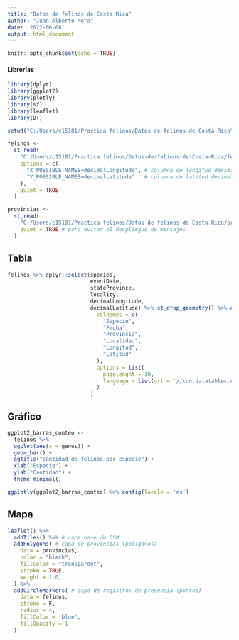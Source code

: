 ---
title: "Datos de felinos de Costa Rica"
author: "Juan Alberto Mora"
date: '2022-06-08'
output: html_document
---

```{r setup, include=FALSE}
knitr::opts_chunk$set(echo = TRUE)
```

#### Librerías
```{r carga-paquetes, message=FALSE, echo=FALSE}
library(dplyr)
library(ggplot2)
library(plotly)
library(sf)
library(leaflet)
library(DT)
```

```{r directorio, echo=FALSE}
setwd("C:/Users/c15181/Practica felinos/Datos-de-felinos-de-Costa-Rica")

```


```{r datos, echo=FALSE}
felinos <-
  st_read(
    "C:/Users/c15181/Practica felinos/Datos-de-felinos-de-Costa-Rica/felinos.csv",
    options = c(
      "X_POSSIBLE_NAMES=decimalLongitude", # columna de longitud decimal
      "Y_POSSIBLE_NAMES=decimalLatitude"   # columna de latitud decimal
    ),
    quiet = TRUE
  )

provincias <-
  st_read(
    "C:/Users/c15181/Practica felinos/Datos-de-felinos-de-Costa-Rica/provincias.geojson",
    quiet = TRUE # para evitar el despliegue de mensajes
  )
```

## Tabla

```{r tabla, echo=FALSE}
felinos %>% dplyr::select(species,
                          eventDate,
                          stateProvince,
                          locality,
                          decimalLongitude,
                          decimalLatitude) %>% st_drop_geometry() %>% datatable(
                            colnames = c(
                              "Especie",
                              "Fecha",
                              "Provincia",
                              "Localidad",
                              "Longitud",
                              "Latitud"
                            ),
                            options = list(
                              pagelenght = 10,
                              language = list(url = '//cdn.datatables.net/plug-ins/1.10.11/i18n/Spanish.json')
                            )
                          )
```

## Gráfico

```{r}
ggplot2_barras_conteo <-
  felinos %>%
  ggplot(aes(x = genus)) +
  geom_bar() +
  ggtitle("cantidad de felinos por especie") +
  xlab("Especie") +
  ylab("Cantidad") +
  theme_minimal()

ggplotly(ggplot2_barras_conteo) %>% config(locale = 'es')
```

## Mapa

```{r Mapa, echo=FALSE}
leaflet() %>%
  addTiles() %>% # capa base de OSM
  addPolygons( # capa de provincias (polígonos)
    data = provincias,
    color = "black",
    fillColor = "transparent",
    stroke = TRUE,
    weight = 1.0,
  ) %>%  
  addCircleMarkers( # capa de registros de presencia (puntos)
    data = felinos,
    stroke = F,
    radius = 4,
    fillColor = 'blue',
    fillOpacity = 1
  )
```

